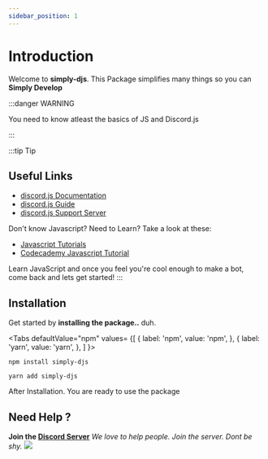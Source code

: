```yaml
---
sidebar_position: 1
---
```


# Introduction

Welcome to **simply-djs**. This Package simplifies many things so you can **Simply Develop**

:::danger WARNING

You need to know atleast the basics of JS and Discord.js

:::

:::tip Tip
## Useful Links
- [discord.js Documentation](https://discord.js.org/)
- [discord.js Guide](https://discordjs.guide/#before-you-begin)
- [discord.js Support Server](https://discord.gg/djs)

Don't know Javascript? Need to Learn? Take a look at these:

- [Javascript Tutorials](https://javascript.info/)
- [Codecademy Javascript Tutorial](https://www.codecademy.com/learn/introduction-to-javascript)

Learn JavaScript and once you feel you're cool enough to make a bot, come back and lets get started!
:::

## Installation

Get started by **installing the package..** duh.


<Tabs
  defaultValue="npm"
  values= {[
    { label: 'npm', value: 'npm', },
    { label: 'yarn', value: 'yarn', },
  ]
}>
<TabItem value="npm">

```shell
npm install simply-djs
```

</TabItem>

<TabItem value="yarn">

```shell
yarn add simply-djs
```

</TabItem>

</Tabs>

After Installation. You are ready to use the package

## Need Help ?
**Join the [Discord Server](https://discord.gg/3JzDV9T5Fn)**
*We love to help people. Join the server. Dont be shy.*
 <a href="https://discord.gg/3JzDV9T5Fn"><img src="https://media.discordapp.net/attachments/867344514943156254/891314222837936168/9sG4YFfuxxvPzCfcJO6XXnuAAAAAElFTkSuQmCC.png" /></a>